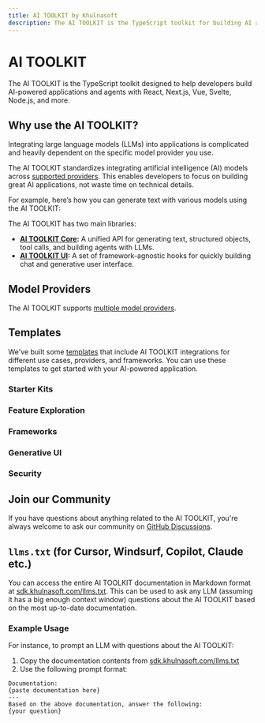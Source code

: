 ```yaml
---
title: AI TOOLKIT by Khulnasoft
description: The AI TOOLKIT is the TypeScript toolkit for building AI applications and agents with React, Next.js, Vue, Svelte, Node.js, and more.
---
```


# AI TOOLKIT

The AI TOOLKIT is the TypeScript toolkit designed to help developers build AI-powered applications and agents with React, Next.js, Vue, Svelte, Node.js, and more.

## Why use the AI TOOLKIT?

Integrating large language models (LLMs) into applications is complicated and heavily dependent on the specific model provider you use.

The AI TOOLKIT standardizes integrating artificial intelligence (AI) models across [supported providers](/docs/foundations/providers-and-models). This enables developers to focus on building great AI applications, not waste time on technical details.

For example, here’s how you can generate text with various models using the AI TOOLKIT:

<PreviewSwitchProviders />

The AI TOOLKIT has two main libraries:

- **[AI TOOLKIT Core](/docs/ai-toolkit-core):** A unified API for generating text, structured objects, tool calls, and building agents with LLMs.
- **[AI TOOLKIT UI](/docs/ai-toolkit-ui):** A set of framework-agnostic hooks for quickly building chat and generative user interface.

## Model Providers

The AI TOOLKIT supports [multiple model providers](/providers).

<OfficialModelCards />

## Templates

We've built some [templates](https://vercel.com/templates?type=ai) that include AI TOOLKIT integrations for different use cases, providers, and frameworks. You can use these templates to get started with your AI-powered application.

### Starter Kits

<Templates type="starter-kits" />

### Feature Exploration

<Templates type="feature-exploration" />

### Frameworks

<Templates type="frameworks" />

### Generative UI

<Templates type="generative-ui" />

### Security

<Templates type="security" />

## Join our Community

If you have questions about anything related to the AI TOOLKIT, you're always welcome to ask our community on [GitHub Discussions](https://github.com/khulnasoft/ai/discussions).

## `llms.txt` (for Cursor, Windsurf, Copilot, Claude etc.)

You can access the entire AI TOOLKIT documentation in Markdown format at [sdk.khulnasoft.com/llms.txt](/llms.txt). This can be used to ask any LLM (assuming it has a big enough context window) questions about the AI TOOLKIT based on the most up-to-date documentation.

### Example Usage

For instance, to prompt an LLM with questions about the AI TOOLKIT:

1. Copy the documentation contents from [sdk.khulnasoft.com/llms.txt](/llms.txt)
2. Use the following prompt format:

```prompt
Documentation:
{paste documentation here}
---
Based on the above documentation, answer the following:
{your question}
```
